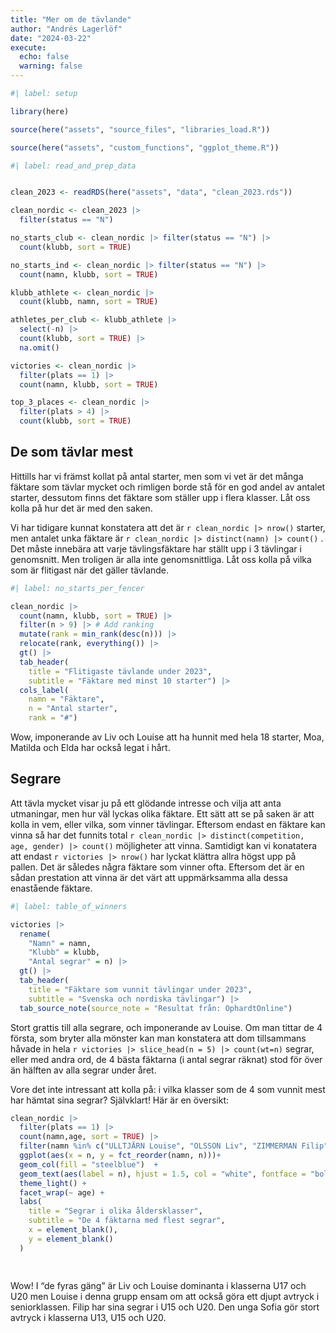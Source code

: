 ```yaml
---
title: "Mer om de tävlande"
author: "Andrés Lagerlöf"
date: "2024-03-22"
execute: 
  echo: false
  warning: false
---
```


```r
#| label: setup

library(here)

source(here("assets", "source_files", "libraries_load.R"))

source(here("assets", "custom_functions", "ggplot_theme.R"))
```

```r
#| label: read_and_prep_data


clean_2023 <- readRDS(here("assets", "data", "clean_2023.rds"))

clean_nordic <- clean_2023 |> 
  filter(status == "N")

no_starts_club <- clean_nordic |> filter(status == "N") |> 
  count(klubb, sort = TRUE)

no_starts_ind <- clean_nordic |> filter(status == "N") |> 
  count(namn, klubb, sort = TRUE)

klubb_athlete <- clean_nordic |>  
  count(klubb, namn, sort = TRUE)

athletes_per_club <- klubb_athlete |> 
  select(-n) |> 
  count(klubb, sort = TRUE) |> 
  na.omit()

victories <- clean_nordic |> 
  filter(plats == 1) |> 
  count(namn, klubb, sort = TRUE)

top_3_places <- clean_nordic |> 
  filter(plats > 4) |> 
  count(klubb, sort = TRUE)
```

## De som tävlar mest

Hittills har vi främst kollat på antal starter, men som vi vet är det många fäktare som tävlar mycket och rimligen borde stå för en god andel av antalet starter, dessutom finns det fäktare som ställer upp i flera klasser. Låt oss kolla på hur det är med den saken.

Vi har tidigare kunnat konstatera att det är `r clean_nordic |> nrow()` starter, men antalet unka fäktare är `r clean_nordic |> distinct(namn) |> count()` . Det måste innebära att varje tävlingsfäktare har ställt upp i 3 tävlingar i genomsnitt. Men troligen är alla inte genomsnittliga. Låt oss kolla på vilka som är flitigast när det gäller tävlande.

```r
#| label: no_starts_per_fencer

clean_nordic |>
  count(namn, klubb, sort = TRUE) |> 
  filter(n > 9) |> # Add ranking
  mutate(rank = min_rank(desc(n))) |>
  relocate(rank, everything()) |>
  gt() |>
  tab_header(
    title = "Flitigaste tävlande under 2023", 
    subtitle = "Fäktare med minst 10 starter") |>
  cols_label(
    namn = "Fäktare", 
    n = "Antal starter", 
    rank = "#")

```

Wow, imponerande av Liv och Louise att ha hunnit med hela 18 starter, Moa, Matilda och Elda har också legat i hårt.

## Segrare

Att tävla mycket visar ju på ett glödande intresse och vilja att anta utmaningar, men hur väl lyckas olika fäktare. Ett sätt att se på saken är att kolla in vem, eller vilka, som vinner tävlingar. Eftersom endast en fäktare kan vinna så har det funnits total `r clean_nordic |> distinct(competition, age, gender) |> count()` möjligheter att vinna. Samtidigt kan vi konatatera att endast `r victories |> nrow()` har lyckat klättra allra högst upp på pallen. Det är således några fäktare som vinner ofta. Eftersom det är en sådan prestation att vinna är det värt att uppmärksamma alla dessa enastående fäktare.

```r
#| label: table_of_winners

victories |> 
  rename(
    "Namn" = namn,
    "Klubb" = klubb,
    "Antal segrar" = n) |> 
  gt() |> 
  tab_header(
    title = "Fäktare som vunnit tävlingar under 2023",
    subtitle = "Svenska och nordiska tävlingar") |> 
  tab_source_note(source_note = "Resultat från: OphardtOnline")

```

Stort grattis till alla segrare, och imponerande av Louise. Om man tittar de 4 första, som bryter alla mönster kan man konstatera att dom tillsammans håvade in hela `r victories |> slice_head(n = 5) |> count(wt=n)` segrar, eller med andra ord, de 4 bästa fäktarna (i antal segrar räknat) stod för över än hälften av alla segrar under året.

Vore det inte intressant att kolla på: i vilka klasser som de 4 som vunnit mest har hämtat sina segrar? Självklart! Här är en översikt:

```r
clean_nordic |> 
  filter(plats == 1) |> 
  count(namn,age, sort = TRUE) |> 
  filter(namn %in% c("ULLTJÄRN Louise", "OLSSON Liv", "ZIMMERMAN Filip", "ANDERSSON Sophia")) |>
  ggplot(aes(x = n, y = fct_reorder(namn, n)))+
  geom_col(fill = "steelblue")  +
  geom_text(aes(label = n), hjust = 1.5, col = "white", fontface = "bold") +
  theme_light() +
  facet_wrap(~ age) +
  labs(
    title = "Segrar i olika åldersklasser",
    subtitle = "De 4 fäktarna med flest segrar",
    x = element_blank(),
    y = element_blank()
  )
  
  
```

Wow! I "de fyras gäng" är Liv och Louise dominanta i klasserna U17 och U20 men Louise i denna grupp ensam om att också göra ett djupt avtryck i seniorklassen. Filip har sina segrar i U15 och U20. Den unga Sofia gör stort avtryck i klasserna U13, U15 och U20.
